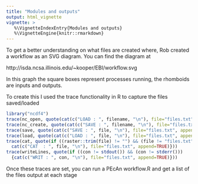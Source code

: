 ```yaml
---
title: "Modules and outputs"
output: html_vignette
vignette: >
   %\VignetteIndexEntry{Modules and outputs}
   %\VignetteEngine{knitr::rmarkdown}
---
```


<!--
#-------------------------------------------------------------------------------
# Copyright (c) 2012 University of Illinois, NCSA.
# All rights reserved. This program and the accompanying materials
# are made available under the terms of the 
# University of Illinois/NCSA Open Source License
# which accompanies this distribution, and is available at
# http://opensource.ncsa.illinois.edu/license.html
#-------------------------------------------------------------------------------
-->

To get a better understanding on what files are created where, Rob created a workflow as an SVG diagram. You can find the diagram at

http://isda.ncsa.illinois.edu/~kooper/EBI/workflow.svg

In this graph the square boxes represent processes running, the rhomboids
are inputs and outputs.

To create this I used the trace functionality in R to capture the files
saved/loaded

```r
library("ncdf4")
trace(nc_open, quote(cat(c("LOAD : ", filename, "\n"), file="files.txt", append=TRUE)))
trace(nc_create, quote(cat(c("SAVE : ", filename, "\n"), file="files.txt", append=TRUE)))
trace(save, quote(cat(c("SAVE : ", file, "\n"), file="files.txt", append=TRUE)))
trace(load, quote(cat(c("LOAD : ", file, "\n"), file="files.txt", append=TRUE)))
trace(cat, quote(if ((raster::trim(file) != "") && (file != "files.txt") && (file != stdout()) && (file != stderr())) { 
  cat(c("CAT  : ", file, "\n"), file="files.txt", append=TRUE)}))
trace(writeLines, quote(if ((con != stdout()) && (con != stderr()))
  {cat(c("WRIT : ", con, "\n"), file="files.txt", append=TRUE)}))
```

Once these traces are set, you can run a PEcAn workflow.R and get a list of the files output at each stage


```r

```